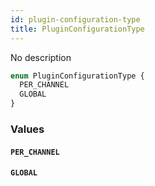 ```yaml
---
id: plugin-configuration-type
title: PluginConfigurationType
---
```


No description

```graphql
enum PluginConfigurationType {
  PER_CHANNEL
  GLOBAL
}
```

### Values

#### `PER_CHANNEL`

#### `GLOBAL`
